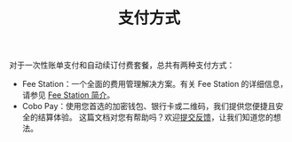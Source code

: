 ﻿---
title: "支付方式"
sidebarTitle: "支付方式"
---
对于一次性账单支付和自动续订付费套餐，总共有两种支付方式：

- Fee Station：一个全面的费用管理解决方案。有关 Fee Station 的详细信息，请参见 [Fee Station 简介](/cn/portal/fee-station/introduction)。
- Cobo Pay：使用您首选的加密钱包、银行卡或二维码，我们提供您便捷且安全的结算体验。
<Tip>这篇文档对您有帮助吗？欢迎[提交反馈](https://forms.zohopublic.com/cobo/form/DocumentFeedbackForm/formperma/QvLOhxJv1_JMsJ-1dleZ8Itb_7rzN-LtgvsDdxosoVI?referrername=manuals)，让我们知道您的想法。</Tip>